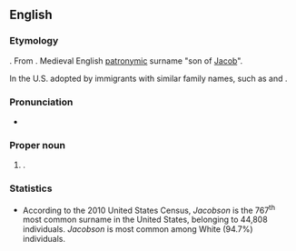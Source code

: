 ==English==

===Etymology===
{{suffix|en|Jacob|son}}. From {{inh|en|enm|Jacobson}}. Medieval English [[patronymic]] surname "son of [[Jacob]]".

In the U.S. adopted by immigrants with similar family names, such as {{der|en|da|-}} and {{der|en|no|Jacobsen}}.

===Pronunciation===
* {{IPA|en|/ˈd͡ʒeɪkəbsən/}}

===Proper noun===
{{en-proper noun}}

# {{surname|en|A=An|English|from=given names}}.

===Statistics===
* According to the 2010 United States Census, ''Jacobson'' is the 767<sup>th</sup> most common surname in the United States, belonging to 44,808 individuals. ''Jacobson'' is most common among White (94.7%) individuals.
